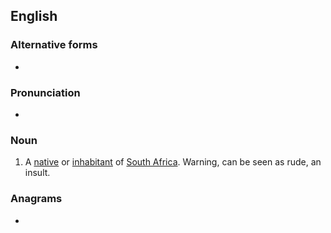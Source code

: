 ==English==

===Alternative forms===
* {{l|en|Saffa}}

===Pronunciation===
* {{audio|en|En-au-Saffer.ogg|Audio (AU)}}

===Noun===
{{en-noun}}

# {{lb|en|slang}} A [[native]] or [[inhabitant]] of [[South Africa]]. Warning, can be seen as rude, an insult.

===Anagrams===
* {{anagrams|en|a=aeffrs|raffes}}